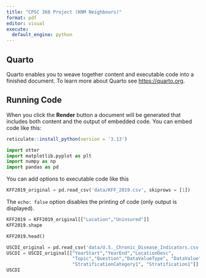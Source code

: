 ```yaml
---
title: "CPSC 368 Project (KNM Neighbours)"
format: pdf
editor: visual
execute:
  default_engine: python
---
```


## Quarto

Quarto enables you to weave together content and executable code into a finished document. To learn more about Quarto see <https://quarto.org>.

## Running Code

When you click the **Render** button a document will be generated that includes both content and the output of embedded code. You can embed code like this:

```r
reticulate::install_python(version = '3.13')
```

```python
import otter
import matplotlib.pyplot as plt
import numpy as np
import pandas as pd
```

You can add options to executable code like this

```python
KFF2019_original = pd.read_csv('data/KFF_2019.csv', skiprows = [1])
```

The `echo: false` option disables the printing of code (only output is displayed).

```python
KFF2019 = KFF2019_original[["Location","Uninsured"]]
KFF2019.shape
```

```python
KFF2019.head()
```

```python
USCDI_original = pd.read_csv('data/U.S._Chronic_Disease_Indicators.csv')
USCDI = USCDI_original[["YearStart","YearEnd","LocationDesc",
                        "Topic","Question","DataValueType", "DataValue",
                        "StratificationCategory1", "Stratification1"]]
USCDI
```
